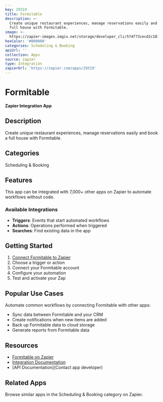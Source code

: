 ```yaml
---
key: 29319
title: Formitable
description: >-
  Create unique restaurant experiences, manage reservations easily and book a
  full house with Formitable.
image: >-
  https://zapier-images.imgix.net/storage/developer_cli/574f73cecd2c187c5193aa430d5b4178.png?auto=format%2Ccompress&ixlib=python-3.0.0&q=50
hexColor: '#000000'
categories: Scheduling & Booking
apiUrl: ''
collection: Apps
source: zapier
type: Integration
zapierUrl: 'https://zapier.com/apps/29319'
---
```

# Formitable

**Zapier Integration App**

## Description

Create unique restaurant experiences, manage reservations easily and book a full house with Formitable.

## Categories

Scheduling & Booking

## Features

This app can be integrated with 7,000+ other apps on Zapier to automate workflows without code.

### Available Integrations

- **Triggers**: Events that start automated workflows
- **Actions**: Operations performed when triggered
- **Searches**: Find existing data in the app

## Getting Started

1. [Connect Formitable to Zapier](https://zapier.com/apps/29319)
2. Choose a trigger or action
3. Connect your Formitable account
4. Configure your automation
5. Test and activate your Zap

## Popular Use Cases

Automate common workflows by connecting Formitable with other apps:

- Sync data between Formitable and your CRM
- Create notifications when new items are added
- Back up Formitable data to cloud storage
- Generate reports from Formitable data

## Resources

- [Formitable on Zapier](https://zapier.com/apps/29319)
- [Integration Documentation](https://zapier.com/apps/29319/integrations)
- [API Documentation](Contact app developer)

## Related Apps

Browse similar apps in the Scheduling & Booking category on Zapier.
